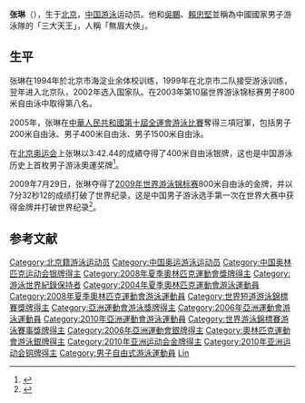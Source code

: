 {{otheruses|subject=中国游泳队队员|other=其他同名人物|张琳 (消歧义)}}
{{Infobox Swimmer
| swimmername = 张琳
| image =
| imagesize = 
| caption =
| fullname = 张琳
| nicknames = 
| nationality = {{PRC}}
| strokes =
| club =
| collegeteam = [[北京工业大学|北京工业大学]]
| birth_date = {{birth date and age|1987|01|06}} 
| birth_place = {{CHN}}[[北京|北京]]
| deathdate =
| deathplace =
| height = 188cm
| weight = 77kg
| medaltemplates =
{{MedalCompetition|[[奥林匹克运动会|奥林匹克运动会]]}}
{{MedalSilver  |[[2008年夏季奥林匹克运动会游泳比赛|2008 北京]] | [[2008年夏季奥林匹克运动会游泳比赛－男子400米自由泳|400 自]]}}
{{MedalCompetition|[[世界游泳锦标赛|世界游泳锦标赛]]}}
{{MedalGold  |[[2009年世界游泳锦标赛|2009 罗马]] | [[2009年世界游泳锦标赛|800 自]]}}
{{MedalBronze  |[[2009年世界游泳锦标赛|2009 罗马]] | [[2009年世界游泳锦标赛|400 自]]}}
{{MedalCompetition|[[世界短池游泳锦标赛|世界短池游泳锦标赛]]}}
{{MedalBronze  |[[2006年世界短池游泳锦标赛|2006 上海]] | 1500 自 }}
{{MedalCompetition|[[亚洲运动会|亚洲运动会]]}}
{{MedalSilver  |[[2006年亚洲运动会|2006 多哈]] | 200 自 }}
{{MedalSilver  |[[2006年亚洲运动会|2006 多哈]] | 400 自 }}
{{MedalSilver  |[[2006年亚洲运动会|2006 多哈]] | 1500 自 }}
{{MedalSilver  |[[2006年亚洲运动会|2006 多哈]] | 4×200 自接力 }}
}}

'''张琳'''（{{bd|1987年|1月6日|catIdx=Zhang Lin}}），生于[[北京|北京]]，[[中国|中国]][[游泳|游泳]]运动员。他和[[吳鵬_(游泳運動員)|吳鵬]]、[[賴忠堅|賴忠堅]]並稱為中國國家男子游泳隊的「三大天王」，人稱「無眉大俠」。

==生平==
张琳在1994年於北京市海淀业余体校训练，1999年在北京市二队接受游泳训练，翌年进入北京队，2002年选入国家队。在2003年第10届世界游泳锦标赛男子800米自由泳中取得第八名。

2005年，张琳在[[中華人民共和國第十屆全運會游泳比賽|中華人民共和國第十屆全運會游泳比賽]]奪得三項冠軍，包括男子200米自由泳、男子400米自由泳、男子1500米自由泳。

在[[2008年夏季奥林匹克运动会|北京奥运会]]上张琳以3:42.44的成績夺得了400米自由泳银牌，这也是中国游泳历史上首枚男子游泳奧運奖牌<ref>{{cite web|url=http://2008.qq.com/a/20080810/001879.htm|title=男400米自决赛 韩国朴泰桓破亚洲纪录|publisher=腾讯体育|access-date=2008-08-10|archive-url=https://web.archive.org/web/20080813144858/http://2008.qq.com/a/20080810/001879.htm|archive-date=2008-08-13|dead-url=yes}}</ref>。

2009年7月29日，张琳夺得了[[2009年世界游泳锦标赛|2009年世界游泳锦标赛]]800米自由泳的金牌，并以7分32秒12的成绩打破了世界纪录，这是中国男子游泳选手第一次在世界大赛中获得金牌并打破世界纪录<ref>{{cite web | url = http://sports.sina.com.cn/o/2009-07-30/01404507361.shtml | title = 800自张琳破世界纪录夺冠 中国男泳世锦赛首夺金 | publisher = 新浪体育 | date = 2009-07-30 | access-date = 2009-07-29 | archive-date = 2021-03-05 | archive-url = https://web.archive.org/web/20210305152626/http://sports.sina.com.cn/o/2009-07-30/01404507361.shtml }}</ref>。

==参考文献==
{{reflist}}

{{2008 China Olympic Swimming Team}}
{{2004 China Olympic Swimming Team}}
{{CCTV体坛风云最佳男运动员}}

{{DEFAULTSORT:Zhang Lin}}
[[Category:北京籍游泳运动员|Category:北京籍游泳运动员]]
[[Category:中国奥运游泳运动员|Category:中国奥运游泳运动员]]
[[Category:中国奥林匹克运动会银牌得主|Category:中国奥林匹克运动会银牌得主]]
[[Category:2008年夏季奧林匹克運動會獎牌得主|Category:2008年夏季奧林匹克運動會獎牌得主]]
[[Category:游泳世界紀錄保持者|Category:游泳世界紀錄保持者]]
[[Category:2004年夏季奧林匹克運動會游泳運動員|Category:2004年夏季奧林匹克運動會游泳運動員]]
[[Category:2008年夏季奧林匹克運動會游泳運動員|Category:2008年夏季奧林匹克運動會游泳運動員]]
[[Category:世界短道游泳錦標賽獎牌得主|Category:世界短道游泳錦標賽獎牌得主]]
[[Category:亞洲運動會游泳獎牌得主|Category:亞洲運動會游泳獎牌得主]]
[[Category:2006年亞洲運動會游泳運動員|Category:2006年亞洲運動會游泳運動員]]
[[Category:2010年亞洲運動會游泳運動員|Category:2010年亞洲運動會游泳運動員]]
[[Category:世界游泳錦標賽游泳賽事獎牌得主|Category:世界游泳錦標賽游泳賽事獎牌得主]]
[[Category:2006年亞洲運動會銀牌得主|Category:2006年亞洲運動會銀牌得主]]
[[Category:奧林匹克運動會游泳銀牌得主|Category:奧林匹克運動會游泳銀牌得主]]
[[Category:2010年亚洲运动会金牌得主|Category:2010年亚洲运动会金牌得主]]
[[Category:2010年亚洲运动会铜牌得主|Category:2010年亚洲运动会铜牌得主]]
[[Category:男子自由式游泳運動員|Category:男子自由式游泳運動員]]
[[Category:张姓|Lin]]